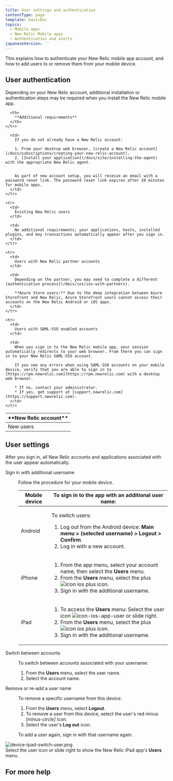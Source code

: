 ```yaml
---
title: User settings and authentication
contentType: page
template: basicDoc
topics:
  - Mobile apps
  - New Relic Mobile apps
  - Authentication and alerts
japaneseVersion: ''
---
```


This explains how to authenticate your New Relic mobile app account, and how to add users to or remove them from your mobile device.

## User authentication

Depending on your New Relic account, additional installation or authentication steps may be required when you install the New Relic mobile app.

<table>
  <thead>
    <tr>
      <th width={200}>
        **New Relic account**
      </th>

      <th>
        **Additional requirements**
      </th>
    </tr>
  </thead>

  <tbody>
    <tr>
      <td>
        New users
      </td>

      <td>
        If you do not already have a New Relic account:

        1. From your desktop web browser, [create a New Relic account](/docs/subscriptions/creating-your-new-relic-account).
        2. [Install your application](/docs/site/installing-the-agent) with the appropriate New Relic agent.


        As part of new account setup, you will receive an email with a password reset link. The password reset link expires after 20 minutes for mobile apps.
      </td>
    </tr>

    <tr>
      <td>
        Existing New Relic users
      </td>

      <td>
        No additional requirements; your applications, hosts, installed plugins, and key transactions automatically appear after you sign in.
      </td>
    </tr>

    <tr>
      <td>
        Users with New Relic partner accounts
      </td>

      <td>
        Depending on the partner, you may need to complete a different [authentication process](/docs/ios/ios-with-partners).

        **Azure Store users:** Due to the deep integration between Azure Storefront and New Relic, Azure Storefront users cannot access their accounts on the New Relic Android or iOS apps.
      </td>
    </tr>

    <tr>
      <td>
        Users with SAML-SSO enabled accounts
      </td>

      <td>
        When you sign in to the New Relic mobile app, your session automatically redirects to your web browser. From there you can sign in to your New Relic SAML-SSO account.

        If you see any errors when using SAML-SSO accounts on your mobile device, verify that you are able to sign in to [https://rpm.newrelic.com](https://rpm.newrelic.com) with a desktop web browser.

        * If no, contact your administrator.
        * If yes, get support at [support.newrelic.com](https://support.newrelic.com).
      </td>
    </tr>
  </tbody>
</table>

## User settings

After you sign in, all New Relic accounts and applications associated with the user appear automatically.

<dl className="clamshell-list">
  <dt id="additional-username">Sign in with additional username</dt><dd><p>Follow the procedure for your mobile device.</p><table><thead><tr><th style={{width: 200}}><b>Mobile device</b></th><th><b>To sign in to the app with an additional user name:</b></th></tr></thead><tbody><tr><td>Android</td><td><p>To switch users:</p><ol><li>Log out from the Android device: <b>Main menu > (selected username) > Logout > Confirm</b>.</li><li>Log in with a new account.</li></ol></td></tr><tr><td>iPhone</td><td><ol><li>From the app menu, select your account name, then select the <strong>Users</strong> menu.</li><li>From the <b>Users</b> menu, select the plus <img alt="icon ios plus" className="as-char" src="/sites/default/files/thumbnails/image/icon-ios-plus_0.png" style={{width: 25, height: 20}} title="icon ios plus"/> icon.</li><li>Sign in with the additional username.</li></ol></td></tr><tr><td>iPad</td><td><ol><li>To access the <strong>Users</strong> menu: Select the user icon <img alt="icon-ios-app-user" className="as-char" src="/sites/default/files/thumbnails/image/icon-ios-app-user.png" style={{width: 25, height: 24}} title="icon-ios-app-user"/> or slide right.</li><li>From the <b>Users</b> menu, select the plus <img alt="icon ios plus" className="as-char" src="/sites/default/files/thumbnails/image/icon-ios-plus_0.png" style={{width: 25, height: 20}} title="icon ios plus"/> icon.</li><li>Sign in with the additional username.</li></ol></td></tr></tbody></table></dd><dt id="switch-accounts">Switch between accounts</dt><dd><p>To switch between accounts associated with your username:</p><ol><li>From the <b>Users</b> menu, select the user name.</li><li>Select the account name.</li></ol></dd><dt id="Remove a username">Remove or re-add a user name</dt><dd><p>To remove a specific username from this device:</p><ol><li>From the <b>Users</b> menu, select <b>Logout</b>.</li><li>To remove a user from this device, select the user's red minus <i className="fa fa-minus-circle" style={{color: 'red'}}><span>[minus-circle]</span></i> icon.</li><li>Select the user's <b>Log out</b> icon.</li></ol><p>To add a user again, sign in with that username again.</p></dd>
</dl>

<div
  className="dnd-atom-wrapper type-image context-inline_image"
  contentEditable="false"
>
  <div className="dnd-drop-wrapper"><img typeof="foaf:Image" src="https://docs-dev.newrelic.com/sites/default/files/styles/inline_660px/public/thumbnails/image/device-ipad-switch-user.png?itok=Seap1zcK" width={700} height={473} alt="device-ipad-switch-user.png" title="device-ipad-switch-user.png"/></div><div className="dnd-legend-wrapper" contentEditable="true"><div className="meta">Select the user icon or slide right to show the New Relic iPad app's <b>Users</b> menu.</div></div>
</div>

## For more help
